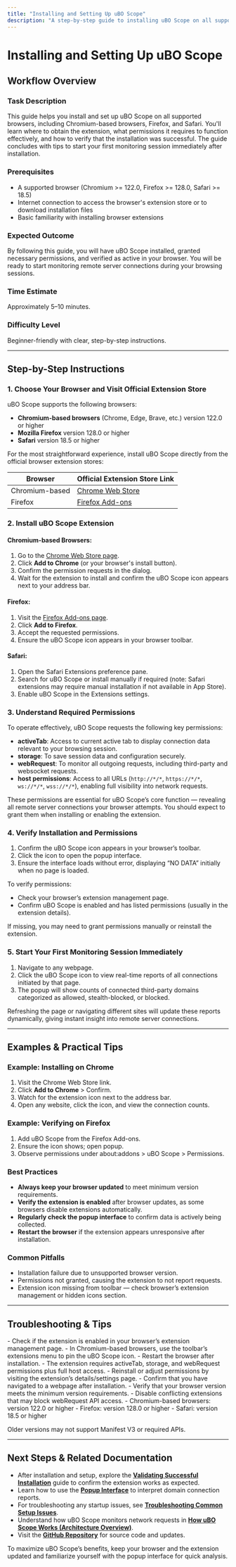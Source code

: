```yaml
---
title: "Installing and Setting Up uBO Scope"
description: "A step-by-step guide to installing uBO Scope on all supported browsers. Covers how to obtain the extension, what permissions it requires, and how to verify successful setup. Includes tips for quickly starting your first session immediately after installation."
---
```


# Installing and Setting Up uBO Scope

## Workflow Overview

### Task Description
This guide helps you install and set up uBO Scope on all supported browsers, including Chromium-based browsers, Firefox, and Safari. You'll learn where to obtain the extension, what permissions it requires to function effectively, and how to verify that the installation was successful. The guide concludes with tips to start your first monitoring session immediately after installation.

### Prerequisites
- A supported browser (Chromium >= 122.0, Firefox >= 128.0, Safari >= 18.5)
- Internet connection to access the browser's extension store or to download installation files
- Basic familiarity with installing browser extensions

### Expected Outcome
By following this guide, you will have uBO Scope installed, granted necessary permissions, and verified as active in your browser. You will be ready to start monitoring remote server connections during your browsing sessions.

### Time Estimate
Approximately 5–10 minutes.

### Difficulty Level
Beginner-friendly with clear, step-by-step instructions.

---

## Step-by-Step Instructions

### 1. Choose Your Browser and Visit Official Extension Store

uBO Scope supports the following browsers:
- **Chromium-based browsers** (Chrome, Edge, Brave, etc.) version 122.0 or higher
- **Mozilla Firefox** version 128.0 or higher
- **Safari** version 18.5 or higher

For the most straightforward experience, install uBO Scope directly from the official browser extension stores:

| Browser           | Official Extension Store Link                                             |
|-------------------|---------------------------------------------------------------------------|
| Chromium-based    | [Chrome Web Store](https://chromewebstore.google.com/detail/ubo-scope/bbdpgcaljkaaigfcomhidmneffjjjfgp) |
| Firefox           | [Firefox Add-ons](https://addons.mozilla.org/firefox/addon/ubo-scope/)    |


### 2. Install uBO Scope Extension

#### Chromium-based Browsers:
1. Go to the [Chrome Web Store page](https://chromewebstore.google.com/detail/ubo-scope/bbdpgcaljkaaigfcomhidmneffjjjfgp).
2. Click **Add to Chrome** (or your browser's install button).
3. Confirm the permission requests in the dialog.
4. Wait for the extension to install and confirm the uBO Scope icon appears next to your address bar.

#### Firefox:
1. Visit the [Firefox Add-ons page](https://addons.mozilla.org/firefox/addon/ubo-scope/).
2. Click **Add to Firefox**.
3. Accept the requested permissions.
4. Ensure the uBO Scope icon appears in your browser toolbar.

#### Safari:
1. Open the Safari Extensions preference pane.
2. Search for uBO Scope or install manually if required (note: Safari extensions may require manual installation if not available in App Store).
3. Enable uBO Scope in the Extensions settings.

### 3. Understand Required Permissions

To operate effectively, uBO Scope requests the following key permissions:
- **activeTab**: Access to current active tab to display connection data relevant to your browsing session.
- **storage**: To save session data and configuration securely.
- **webRequest**: To monitor all outgoing requests, including third-party and websocket requests.
- **host permissions**: Access to all URLs (`http://*/*`, `https://*/*`, `ws://*/*`, `wss://*/*`), enabling full visibility into network requests.

<Tip>
These permissions are essential for uBO Scope’s core function — revealing all remote server connections your browser attempts. You should expect to grant them when installing or enabling the extension.
</Tip>

### 4. Verify Installation and Permissions

1. Confirm the uBO Scope icon appears in your browser’s toolbar.
2. Click the icon to open the popup interface.
3. Ensure the interface loads without error, displaying “NO DATA” initially when no page is loaded.

To verify permissions:
- Check your browser’s extension management page.
- Confirm uBO Scope is enabled and has listed permissions (usually in the extension details).

<Tip>
If missing, you may need to grant permissions manually or reinstall the extension.
</Tip>

### 5. Start Your First Monitoring Session Immediately

1. Navigate to any webpage.
2. Click the uBO Scope icon to view real-time reports of all connections initiated by that page.
3. The popup will show counts of connected third-party domains categorized as allowed, stealth-blocked, or blocked.

<Tip>
Refreshing the page or navigating different sites will update these reports dynamically, giving instant insight into remote server connections.
</Tip>

---

## Examples & Practical Tips

### Example: Installing on Chrome

1. Visit the Chrome Web Store link.
2. Click **Add to Chrome** > Confirm.
3. Watch for the extension icon next to the address bar.
4. Open any website, click the icon, and view the connection counts.

### Example: Verifying on Firefox

1. Add uBO Scope from the Firefox Add-ons.
2. Ensure the icon shows; open popup.
3. Observe permissions under about:addons > uBO Scope > Permissions.

### Best Practices

- **Always keep your browser updated** to meet minimum version requirements.
- **Verify the extension is enabled** after browser updates, as some browsers disable extensions automatically.
- **Regularly check the popup interface** to confirm data is actively being collected.
- **Restart the browser** if the extension appears unresponsive after installation.

### Common Pitfalls

- Installation failure due to unsupported browser version.
- Permissions not granted, causing the extension to not report requests.
- Extension icon missing from toolbar — check browser’s extension management or hidden icons section.

---

## Troubleshooting & Tips

<AccordionGroup title="Troubleshooting Setup Issues">
<Accordion title="Extension Icon Not Visible">
- Check if the extension is enabled in your browser’s extension management page.
- In Chromium-based browsers, use the toolbar’s extensions menu to pin the uBO Scope icon.
- Restart the browser after installation.
</Accordion>

<Accordion title="Permissions Not Granted">
- The extension requires activeTab, storage, and webRequest permissions plus full host access.
- Reinstall or adjust permissions by visiting the extension’s details/settings page.
</Accordion>

<Accordion title="Data Not Showing in Popup">
- Confirm that you have navigated to a webpage after installation.
- Verify that your browser version meets the minimum version requirements.
- Disable conflicting extensions that may block webRequest API access.
</Accordion>

<Accordion title="Supported Browsers and Versions">
- Chromium-based browsers: version 122.0 or higher
- Firefox: version 128.0 or higher
- Safari: version 18.5 or higher

Older versions may not support Manifest V3 or required APIs.
</Accordion>
</AccordionGroup>

---

## Next Steps & Related Documentation

- After installation and setup, explore the **[Validating Successful Installation](../getting-started/getting-using/verifying-installation)** guide to confirm the extension works as expected.
- Learn how to use the **[Popup Interface](../getting-started/getting-using/using-popup)** to interpret domain connection reports.
- For troubleshooting any startup issues, see **[Troubleshooting Common Setup Issues](../getting-started/getting-using/troubleshooting)**.
- Understand how uBO Scope monitors network requests in **[How uBO Scope Works (Architecture Overview)](../../overview/core-concepts-and-architecture/how-it-works-architecture)**.
- Visit the **[GitHub Repository](https://github.com/gorhill/uBO-Scope)** for source code and updates.

<Tip>
To maximize uBO Scope’s benefits, keep your browser and the extension updated and familiarize yourself with the popup interface for quick analysis.
</Tip>
